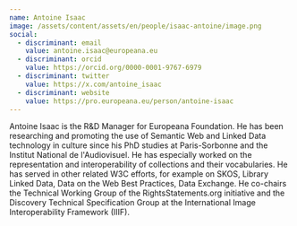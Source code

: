 ```yaml
---
name: Antoine Isaac
image: /assets/content/assets/en/people/isaac-antoine/image.png
social:
  - discriminant: email
    value: antoine.isaac@europeana.eu
  - discriminant: orcid
    value: https://orcid.org/0000-0001-9767-6979
  - discriminant: twitter
    value: https://x.com/antoine_isaac
  - discriminant: website
    value: https://pro.europeana.eu/person/antoine-isaac
---
```

Antoine Isaac is the R&D Manager for Europeana Foundation. He has been researching and promoting the use of Semantic Web and Linked Data technology in culture since his PhD studies at Paris-Sorbonne and the Institut National de l'Audiovisuel. He has especially worked on the representation and interoperability of collections and their vocabularies. He has served in other related W3C efforts, for example on SKOS, Library Linked Data, Data on the Web Best Practices, Data Exchange. He co-chairs the Technical Working Group of the RightsStatements.org initiative and the Discovery Technical Specification Group at the International Image Interoperability Framework (IIIF).
